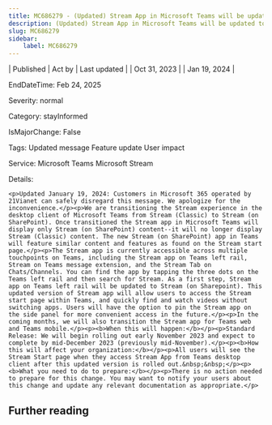 ```yaml
---
title: MC686279 - (Updated) Stream App in Microsoft Teams will be updated to Stream (on SharePoint)
description: (Updated) Stream App in Microsoft Teams will be updated to Stream (on SharePoint)
slug: MC686279
sidebar:
    label: MC686279
---
```



| Published | Act by | Last updated |
| Oct 31, 2023 |  | Jan 19, 2024 |

EndDateTime: Feb 24, 2025

Severity: normal

Category: stayInformed

IsMajorChange: False

Tags: Updated message Feature update User impact

Service: Microsoft Teams Microsoft Stream

Details: 

```
<p>Updated January 19, 2024: Customers in Microsoft 365 operated by 21Vianet can safely disregard this message. We apologize for the inconvenience.</p><p>We are transitioning the Stream experience in the desktop client of Microsoft Teams from Stream (Classic) to Stream (on SharePoint). Once transitioned the Stream app in Microsoft Teams will display only Stream (on SharePoint) content--it will no longer display Stream (Classic) content. The new Stream (on SharePoint) app in Teams will feature similar content and features as found on the Stream start page.</p><p>The Stream app is currently accessible across multiple touchpoints on Teams, including the Stream app on Teams left rail, Stream on Teams message extension, and the Stream Tab on Chats/Channels. You can find the app by tapping the three dots on the Teams left rail and then search for Stream. As a first step, Stream app on Teams left rail will be updated to Stream (on Sharepoint). This updated version of Stream app will allow users to access the Stream start page within Teams, and quickly find and watch videos without switching apps. Users will have the option to pin the Stream app on the side panel for more convenient access in the future.</p><p>In the coming months, we will also transition the Stream app for Teams web and Teams mobile.</p><p><b>When this will happen:</b></p><p>Standard Release: We will begin rolling out early November 2023 and expect to complete by mid-December 2023 (previously mid-November).</p><p><b>How this will affect your organization:</b></p><p>All users will see the Stream Start page when they access Stream App from Teams desktop client after this updated version is rolled out.&nbsp;&nbsp;</p><p><b>What you need to do to prepare:</b></p><p>There is no action needed to prepare for this change. You may want to notify your users about this change and update any relevant documentation as appropriate.</p>
```

## Further reading
